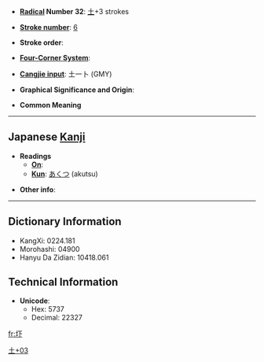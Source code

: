 * '''[[Wiktionary:Chinese radical index| Radical]] Number 32''': [[Wiktionary:Chinese radical index 土|土]]+3 strokes

* '''[[Wiktionary:Chinese total strokes index|Stroke number]]''': [[Wiktionary:Chinese total strokes index 6|6]]

* '''Stroke order''': 

* '''[[Wiktionary:Chinese four corner index|Four-Corner System]]''': 

* '''[[Wiktionary:Chinese Cangjie index|Cangjie input]]''': 土一卜 (GMY)

* '''Graphical Significance and Origin''': 

* '''Common Meaning'''

----

== Japanese [[Kanji]] ==

* '''Readings'''
** '''[[On]]''': 
** '''[[Kun]]''': [[あくつ]] (akutsu)

* '''Other info''':  

----

== Dictionary Information ==

* KangXi: 0224.181
* Morohashi: 04900
* Hanyu Da Zidian: 10418.061

== Technical Information ==

* '''Unicode''':
** Hex: 5737
** Decimal: 22327

[[Category:Japanese-only CJKV Characters|土+03]]

[[fr:圷]]